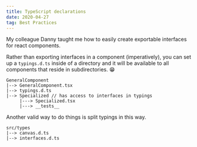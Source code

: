 ```yaml
---
title: TypeScript declarations
date: 2020-04-27
tag: Best Practices
---
```




My colleague Danny taught me how to easily create exportable interfaces for react components.

Rather than exporting interfaces in a component (imperatively), you can set up a `typings.d.ts` inside of a directory
and it will be available to all components that reside in subdirectories. 😁

```text
GeneralComponent
|--> GeneralComponent.tsx
|--> typings.d.ts
|--> Specialized // has access to interfaces in typings
     |---> Specialized.tsx
     |---> __tests__
```

Another valid way to do things is split typings in this way.

```text
src/types
|--> canvas.d.ts
|--> interfaces.d.ts
```
